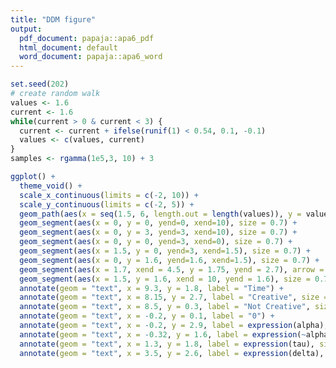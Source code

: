 ```yaml
---
title: "DDM figure"
output:
  pdf_document: papaja::apa6_pdf
  html_document: default
  word_document: papaja::apa6_word
---
```


```r
set.seed(202)
# create random walk
values <- 1.6
current <- 1.6
while(current > 0 & current < 3) {
  current <- current + ifelse(runif(1) < 0.54, 0.1, -0.1)
  values <- c(values, current)
}
samples <- rgamma(1e5,3, 10) + 3

ggplot() +
  theme_void() +
  scale_x_continuous(limits = c(-2, 10)) +
  scale_y_continuous(limits = c(-2, 5)) +
  geom_path(aes(x = seq(1.5, 6, length.out = length(values)), y = values), color = "darkgrey") +
  geom_segment(aes(x = 0, y = 0, yend=0, xend=10), size = 0.7) +
  geom_segment(aes(x = 0, y = 3, yend=3, xend=10), size = 0.7) +
  geom_segment(aes(x = 0, y = 0, yend=3, xend=0), size = 0.7) +
  geom_segment(aes(x = 1.5, y = 0, yend=3, xend=1.5), size = 0.7) +
  geom_segment(aes(x = 0, y = 1.6, yend=1.6, xend=1.5), size = 0.7) +
  geom_segment(aes(x = 1.7, xend = 4.5, y = 1.75, yend = 2.7), arrow = arrow(length = unit(0.4, "cm")), size = 0.7) +
  geom_segment(aes(x = 1.5, y = 1.6, xend = 10, yend = 1.6), size = 0.7, arrow = arrow(length = unit(0.4, "cm"))) +
  annotate(geom = "text", x = 9.3, y = 1.8, label = "Time") +
  annotate(geom = "text", x = 8.15, y = 2.7, label = "Creative", size = 4) +
  annotate(geom = "text", x = 8.5, y = 0.3, label = "Not Creative", size = 4) +
  annotate(geom = "text", x = -0.2, y = 0.1, label = "0") +
  annotate(geom = "text", x = -0.2, y = 2.9, label = expression(alpha), size = 5) +
  annotate(geom = "text", x = -0.32, y = 1.6, label = expression(~alpha*beta), size = 5) +
  annotate(geom = "text", x = 1.3, y = 1.8, label = expression(tau), size = 5) +
  annotate(geom = "text", x = 3.5, y = 2.6, label = expression(delta), size = 5)
```
